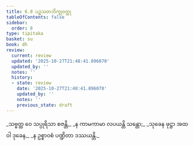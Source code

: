 ```yaml
---
title: 6.8 ပဉ္စသတဘိက္ခုဝတ္ထု
tableOfContents: false
sidebar:
  order: 8
type: tipitaka
basket: su
book: dh
review:
  current: review
  updated: '2025-10-27T21:48:41.896070'
  updated_by: ''
  notes: ''
  history:
  - state: review
    date: '2025-10-27T21:48:41.896070'
    updated_by: ''
    notes: ''
    previous_state: draft
---
```



<ReviewStatus review={frontmatter.review} showDetails={true} />

<HypothesisAnnotation frontmatter={frontmatter} />

<DynamicBreadcrumb />

<Division number="83" book="dh" e="ch" v="18" p="25">

<Paragraph number="89" type="verses" book="dh">
_သဗ္ဗတ္ထ ဝေ သပ္ပုရိသာ စဇန္တိ,_  
_န ကာမကာမာ လပယန္တိ သန္တော;_  
_သုခေန ဖုဋ္ဌာ အထ ဝါ ဒုခေန,_  
_န ဥစ္စာဝစံ ပဏ္ဍိတာ ဒဿယန္တိ._
</Paragraph>
</Division>